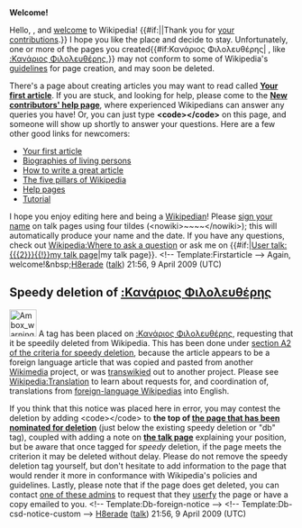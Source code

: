 <article id="22349725" title=User talk:Alkatelo>
	<talkpage id="22349725" title="User talk:Alkatelo">

'''Welcome!'''

Hello, {{BASEPAGENAME}}, and [[Wikipedia:Welcome, newcomers|welcome]] to Wikipedia! {{#if:||Thank you for [[Special:Contributions/{{PAGENAME}}|your contributions]].}} I hope you like the place and decide to stay. Unfortunately, one or more of the pages you created{{#if:Κανάριος Φιλολευθέρης| , like [[:Κανάριος Φιλολευθέρης]],}} may not conform to some of Wikipedia's [[Wikipedia:List of policies|guidelines]] for page creation, and may soon be deleted. 

There's a page about creating articles you may want to read called '''[[Wikipedia:Your first article|Your first article]]'''. If you are stuck, and looking for help, please come to the '''[[Wikipedia:New contributors' help page|New contributors' help page]]''', where experienced Wikipedians can answer any queries you have! Or, you can just type '''&lt;code&gt;{{tl|helpme}}&lt;/code&gt;''' on this page, and someone will show up shortly to answer your questions. Here are a few other good links for newcomers:
*[[Wikipedia:Your first article|Your first article]]
*[[Wikipedia:BLP|Biographies of living persons]]
*[[Wikipedia:How to write a great article|How to write a great article]]
*[[Wikipedia:Five pillars|The five pillars of Wikipedia]]
*[[Help:Contents|Help pages]]
*[[Wikipedia:Tutorial|Tutorial]]
I hope you enjoy editing here and being a [[Wikipedia:Wikipedians|Wikipedian]]! Please [[Wikipedia:Sign your posts on talk pages|sign your name]] on talk pages using four tildes (&lt;nowiki&gt;~~~~&lt;/nowiki&gt;); this will automatically produce your name and the date. If you have any questions, check out [[Wikipedia:Where to ask a question]] or ask me on {{#if:|[[User talk:{{{2}}}{{!}}my talk page]]|my talk page}}. &lt;!-- Template:Firstarticle --&gt; Again, welcome!&amp;nbsp;[[User:H8erade|H8erade]] ([[User talk:H8erade|talk]]) 21:56, 9 April 2009 (UTC)
==Speedy deletion of [[:Κανάριος Φιλολευθέρης]]==
[[Image:Ambox warning_pn.svg|48px|left]] A tag has been placed on [[:Κανάριος Φιλολευθέρης]], requesting that it be speedily deleted from Wikipedia. This has been done under [[WP:CSD#A2|section A2 of the criteria for speedy deletion]], because the article appears to be a foreign language article that was copied and pasted from another [[Wikimedia]] project, or was [[m:transwiki|transwikied]] out to another project. Please see [[Wikipedia:Translation]] to learn about requests for, and coordination of, translations from [[m:List of Wikipedias|foreign-language Wikipedias]] into English. 

If you think that this notice was placed here in error, you may contest the deletion by adding &lt;code&gt;{{tl|hangon}}&lt;/code&gt; to '''the top of [[:Κανάριος Φιλολευθέρης|the page that has been nominated for deletion]]''' (just below the existing speedy deletion or &quot;db&quot; tag), coupled with adding a note on '''[[Talk:Κανάριος Φιλολευθέρης|the talk page]]''' explaining your position, but be aware that once tagged for ''speedy'' deletion, if the page meets the criterion it may be deleted without delay. Please do not remove the speedy deletion tag yourself, but don't hesitate to add information to the page that would render it more in conformance with Wikipedia's policies and guidelines. Lastly, please note that if the page does get deleted, you can contact [[:Category:Wikipedia administrators who will provide copies of deleted articles|one of these admins]] to request that they  [[Wikipedia:Userfication#Userfication_of_deleted_content|userfy]] the page or have a copy emailed to you. &lt;!-- Template:Db-foreign-notice --&gt; &lt;!-- Template:Db-csd-notice-custom --&gt; [[User:H8erade|H8erade]] ([[User talk:H8erade|talk]]) 21:56, 9 April 2009 (UTC)
	</talkpage>
</article>